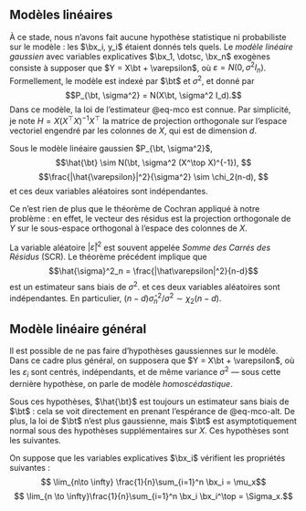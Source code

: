 
## Modèles linéaires

À ce stade, nous n'avons fait aucune hypothèse statistique ni probabiliste sur le modèle : les $\bx_i, y_i$ étaient donnés tels quels. Le *modèle linéaire gaussien* avec variables explicatives $\bx_1, \dotsc, \bx_n$ exogènes consiste à supposer que $Y = X\bt + \varepsilon$, où $\varepsilon = N(0,\sigma^2 I_n)$. Formellement, le modèle est indexé par $\bt$ et $\sigma^2$, et donné par 
$$P_{\bt, \sigma^2} = N(X\bt, \sigma^2 I_d).$$ 
Dans ce modèle, la loi de l'estimateur @eq-mco est connue. Par simplicité, je note $H = X(X^\top X)^{-1}X^\top$ la matrice de projection orthogonale sur l'espace vectoriel engendré par les colonnes de $X$, qui est de dimension $d$.

:::{#thm-glm}

Sous le modèle linéaire gaussien $P_{\bt, \sigma^2}$, 
$$\hat{\bt} \sim N(\bt, \sigma^2 (X^\top X)^{-1}), $$
$$\frac{|\hat{\varepsilon}|^2}{\sigma^2} \sim \chi_2(n-d), $$
et ces deux variables aléatoires sont indépendantes. 

:::

:::{.proof} 

Ce n'est rien de plus que le théorème de Cochran appliqué à notre problème : en effet, le vecteur des résidus est la projection orthogonale de $Y$ sur le sous-espace orthogonal à l'espace des colonnes de $X$. 

:::

La variable aléatoire $|\hat\varepsilon|^2$ est souvent appelée *Somme des Carrés des Résidus* (SCR). Le théorème précédent implique que 
$$\hat{\sigma}^2_n = \frac{|\hat\varepsilon|^2}{n-d}$$
est un estimateur sans biais de $\sigma^2$. et ces deux variables aléatoires sont indépendantes. En particulier, $(n-d)\hat{\sigma}^2_n/\sigma^2 \sim \chi_2(n-d)$. 


## Modèle linéaire général

Il est possible de ne pas faire d'hypothèses gaussiennes sur le modèle. Dans ce cadre plus général, on supposera que $Y = X\bt + \varepsilon$, où les $\varepsilon_i$ sont centrés, indépendants, et de même variance $\sigma^2$ --- sous cette dernière hypothèse, on parle de modèle *homoscédastique*. 

Sous ces hypothèses, $\hat{\bt}$ est toujours un estimateur sans biais de $\bt$ : cela se voit directement en prenant l'espérance de @eq-mco-alt. De plus, la loi de $\bt$ n'est plus gaussienne, mais $\bt$ est asymptotiquement normal sous des hypothèses supplémentaires sur $X$. Ces hypothèses sont les suivantes. 

:::{#hyp-?}
On suppose que les variables explicatives $\bx_i$ vérifient les propriétés suivantes : 
$$ \lim_{n\to \infty} \frac{1}{n}\sum_{i=1}^n \bx_i = \mu_x$$
$$ \lim_{n \to \infty}\frac{1}{n}\sum_{i=1}^n \bx_i \bx_i^\top = \Sigma_x.$$

:::


:::{#thm-mco-an}

:::
  



[^1]:Celui qui est biaisé, contrairement à $\hat{\sigma}^2_n$. 